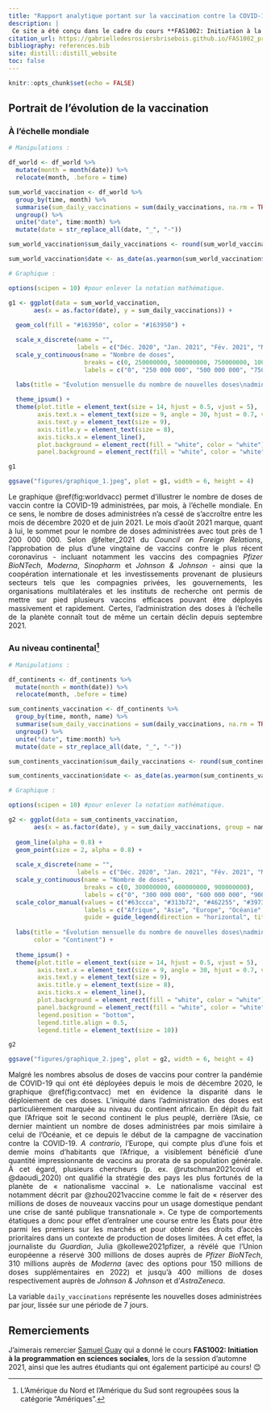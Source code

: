 ```yaml
---
title: "Rapport analytique portant sur la vaccination contre la COVID-19"
description: |
 Ce site a été conçu dans le cadre du cours **FAS1002: Initiation à la programmation en sciences sociales**. Ce dernier contienent mon rapport final et il vise à présenter et à analyser les données liées à la vaccination contre la COVID-19. 
citation_url: https://gabrielledesrosiersbrisebois.github.io/FAS1002_projet-final/ 
bibliography: references.bib  
site: distill::distill_website
toc: false
---
```


```r
knitr::opts_chunk$set(echo = FALSE)
```

## Portrait de l'évolution de la vaccination

### À l'échelle mondiale

```r
# Manipulations :

df_world <- df_world %>% 
  mutate(month = month(date)) %>% 
  relocate(month, .before = time)

sum_world_vaccination <- df_world %>% 
  group_by(time, month) %>% 
  summarise(sum_daily_vaccinations = sum(daily_vaccinations, na.rm = TRUE)) %>% 
  ungroup() %>% 
  unite("date", time:month) %>% 
  mutate(date = str_replace_all(date, "_", "-"))

sum_world_vaccination$sum_daily_vaccinations <- round(sum_world_vaccination$sum_daily_vaccinations, 0)

sum_world_vaccination$date <- as_date(as.yearmon(sum_world_vaccination$date))

# Graphique :

options(scipen = 10) #pour enlever la notation mathématique.

g1 <- ggplot(data = sum_world_vaccination,
       aes(x = as.factor(date), y = sum_daily_vaccinations)) +
  
  geom_col(fill = "#163950", color = "#163950") +

  scale_x_discrete(name = "", 
                   labels = c("Déc. 2020", "Jan. 2021", "Fév. 2021", "Mars 2021"," Avr. 2021", "Mai 2021", "Juin 2021", "Juill. 2021", "Août 2021", "Sept. 2021", "Oct. 2021", "Nov. 2021", "Déc. 2021")) +
  scale_y_continuous(name = "Nombre de doses",
                     breaks = c(0, 250000000, 500000000, 750000000, 1000000000, 1250000000),
                     labels = c("0", "250 000 000", "500 000 000", "750 000 000", "1 000 000 000", "1 250 000 000")) +
  
  labs(title = "Évolution mensuelle du nombre de nouvelles doses\nadministrées à travers le monde") +

  theme_ipsum() +
  theme(plot.title = element_text(size = 14, hjust = 0.5, vjust = 5),
        axis.text.x = element_text(size = 9, angle = 30, hjust = 0.7, vjust = 0.7),
        axis.text.y = element_text(size = 9),
        axis.title.y = element_text(size = 8),
        axis.ticks.x = element_line(),
        plot.background = element_rect(fill = "white", color = "white"),
        panel.background = element_rect(fill = "white", color = "white", size = 0.5, linetype = "solid"))

g1 
```

```r
ggsave("figures/graphique_1.jpeg", plot = g1, width = 6, height = 4)
```

::: {style="text-align: justify"}
Le graphique \@ref(fig:worldvacc) permet d'illustrer le nombre de doses de vaccin contre la COVID-19 administrées, par mois, à l'échelle mondiale. En ce sens, le nombre de doses administrées n'a cessé de s'accroître entre les mois de décembre 2020 et de juin 2021. Le mois d'août 2021 marque, quant à lui, le sommet pour le nombre de doses administrées avec tout près de 1 200 000 000. Selon @felter_2021 du *Council on Foreign Relations*, l'approbation de plus d'une vingtaine de vaccins contre le plus récent coronavirus - incluant notamment les vaccins des compagnies *Pfizer BioNTech*, *Moderna*, *Sinopharm* et *Johnson & Johnson* - ainsi que la coopération internationale et les investissements provenant de plusieurs secteurs tels que les compagnies privées, les gouvernements, les organisations multilatérales et les instituts de recherche ont permis de mettre sur pied plusieurs vaccins efficaces pouvant être déployés massivement et rapidement. Certes, l'administration des doses à l'échelle de la planète connaît tout de même un certain déclin depuis septembre 2021.
:::

### Au niveau continental[^1]

[^1]: L'Amérique du Nord et l'Amérique du Sud sont regroupées sous la catégorie "Amériques".

```r
# Manipulations :

df_continents <- df_continents %>% 
  mutate(month = month(date)) %>% 
  relocate(month, .before = time)

sum_continents_vaccination <- df_continents %>% 
  group_by(time, month, name) %>% 
  summarise(sum_daily_vaccinations = sum(daily_vaccinations, na.rm = TRUE)) %>% 
  ungroup() %>% 
  unite("date", time:month) %>% 
  mutate(date = str_replace_all(date, "_", "-"))

sum_continents_vaccination$sum_daily_vaccinations <- round(sum_continents_vaccination$sum_daily_vaccinations, 0)

sum_continents_vaccination$date <- as_date(as.yearmon(sum_continents_vaccination$date))

# Graphique :

options(scipen = 10) #pour enlever la notation mathématique.

g2 <- ggplot(data = sum_continents_vaccination,
       aes(x = as.factor(date), y = sum_daily_vaccinations, group = name, color = name)) +
  
  geom_line(alpha = 0.8) +
  geom_point(size = 2, alpha = 0.8) +
  
  scale_x_discrete(name = "", 
                   labels = c("Déc. 2020", "Jan. 2021", "Fév. 2021", "Mars 2021"," Avr. 2021", "Mai 2021", "Juin 2021", "Juill. 2021", "Août 2021", "Sept. 2021", "Oct. 2021", "Nov. 2021", "Déc. 2021")) +
  scale_y_continuous(name = "Nombre de doses",
                     breaks = c(0, 300000000, 600000000, 900000000),
                     labels = c("0", "300 000 000", "600 000 000", "900 000 000")) +
  scale_color_manual(values = c("#63ccca", "#313b72", "#462255", "#397367", "#7ae582"),    
                     labels = c("Afrique", "Asie", "Europe", "Océanie", "Amériques"),
                     guide = guide_legend(direction = "horizontal", title.position = "top")) +
  
  labs(title = "Évolution mensuelle du nombre de nouvelles doses\nadministrées par continent",
       color = "Continent") +
  
  theme_ipsum() +
  theme(plot.title = element_text(size = 14, hjust = 0.5, vjust = 5),
        axis.text.x = element_text(size = 9, angle = 30, hjust = 0.7, vjust = 0.7),
        axis.text.y = element_text(size = 9),
        axis.title.y = element_text(size = 8),
        axis.ticks.x = element_line(),
        plot.background = element_rect(fill = "white", color = "white"),
        panel.background = element_rect(fill = "white", color = "white", size = 0.5, linetype = "solid"),
        legend.position = "bottom",
        legend.title.align = 0.5,
        legend.title = element_text(size = 10)) 

g2
```

```r
ggsave("figures/graphique_2.jpeg", plot = g2, width = 6, height = 4)
```

::: {style="text-align: justify"}
Malgré les nombres absolus de doses de vaccins pour contrer la pandémie de COVID-19 qui ont été déployées depuis le mois de décembre 2020, le graphique \@ref(fig:contvacc) met en évidence la disparité dans le déploiement de ces doses. L'iniquité dans l'administration des doses est particulièrement marquée au niveau du continent africain. En dépit du fait que l'Afrique soit le second continent le plus peuplé, derrière l'Asie, ce dernier maintient un nombre de doses administrées par mois similaire à celui de l'Océanie, et ce depuis le début de la campagne de vaccination contre la COVID-19. *A contrario*, l'Europe, qui compte plus d'une fois et demie moins d'habitants que l'Afrique, a visiblement bénéficié d'une quantité impressionnante de vaccins au prorata de sa population générale. À cet égard, plusieurs chercheurs (p. ex. @rutschman2021covid et @daoudi_2020) ont qualifié la stratégie des pays les plus fortunés de la planète de « nationalisme vaccinal ». Le nationalisme vaccinal est notamment décrit par @zhou2021vaccine comme le fait de « réserver des millions de doses de nouveaux vaccins pour un usage domestique pendant une crise de santé publique transnationale ». Ce type de comportements étatiques a donc pour effet d'entraîner une course entre les États pour être parmi les premiers sur les marchés et pour obtenir des droits d'accès prioritaires dans un contexte de production de doses limitées. À cet effet, la journaliste du *Guardian*, Julia @kollewe2021pfizer, a révélé que l'Union européenne a réservé 300 millions de doses auprès de *Pfizer BioNTech*, 310 millions auprès de *Moderna* (avec des options pour 150 millions de doses supplémentaires en 2022) et jusqu'à 400 millions de doses respectivement auprès de *Johnson & Johnson* et d'*AstraZeneca*.
:::

<aside>
La variable `daily_vaccinations` représente les nouvelles doses administrées par jour, lissée sur une période de 7 jours.
</aside>

## Remerciements {.appendix}

J'aimerais remercier [Samuel Guay](https://github.com/SamGuay) qui a donné le cours **FAS1002: Initiation à la programmation en sciences sociales**, lors de la session d'automne 2021, ainsi que les autres étudiants qui ont également participé au cours! 😊
